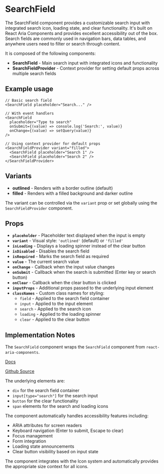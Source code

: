 

<Meta of={SearchFieldStories} />

# SearchField
The SearchField component provides a customizable search input with integrated search icon, loading state, and clear functionality. It's built on React Aria Components and provides excellent accessibility out of the box. Search fields are commonly used in navigation bars, data tables, and anywhere users need to filter or search through content.

It is composed of the following components:

- **SearchField** - Main search input with integrated icons and functionality
- **SearchFieldProvider** - Context provider for setting default props across multiple search fields

## Example usage
```tsx
// Basic search field
<SearchField placeholder="Search..." />

// With event handlers
<SearchField
  placeholder="Type to search"
  onSubmit={(value) => console.log('Search:', value)}
  onChange={(value) => setQuery(value)}
/>

// Using context provider for default props
<SearchFieldProvider variant="filled">
  <SearchField placeholder="Search 1" />
  <SearchField placeholder="Search 2" />
</SearchFieldProvider>
```

## Variants

* **outlined** - Renders with a border outline (default)
* **filled** - Renders with a filled background and darker outline

The variant can be controlled via the `variant` prop or set globally using the `SearchFieldProvider` component.

<Canvas of={SearchFieldStories.Default} />

## Props

* **`placeholder`** - Placeholder text displayed when the input is empty
* **`variant`** - Visual style: `'outlined'` (default) or `'filled'`
* **`isLoading`** - Displays a loading spinner instead of the clear button
* **`isDisabled`** - Disables the search field
* **`isRequired`** - Marks the search field as required
* **`value`** - The current search value
* **`onChange`** - Callback when the input value changes
* **`onSubmit`** - Callback when the search is submitted (Enter key or search button)
* **`onClear`** - Callback when the clear button is clicked
* **`inputProps`** - Additional props passed to the underlying input element
* **`classNames`** - Custom class names for styling:
  * `field` - Applied to the search field container
  * `input` - Applied to the input element
  * `search` - Applied to the search icon
  * `loading` - Applied to the loading spinner
  * `clear` - Applied to the clear button

## Implementation Notes
The `SearchField` component wraps the `SearchField` component from `react-aria-components`.

[Docs](https://react-spectrum.adobe.com/react-aria/SearchFieldhtml)

[Github Source](https://github.com/gohypergiant/standard-toolkit/tree/main/design-toolkit/components/src/components/search-field)

The underlying elements are:
- `div` for the search field container
- `input[type="search"]` for the search input
- `button` for the clear functionality
- `span` elements for the search and loading icons

The component automatically handles accessibility features including:
- ARIA attributes for screen readers
- Keyboard navigation (Enter to submit, Escape to clear)
- Focus management
- Form integration
- Loading state announcements
- Clear button visibility based on input state

The component integrates with the Icon system and automatically provides the appropriate size context for all icons.

